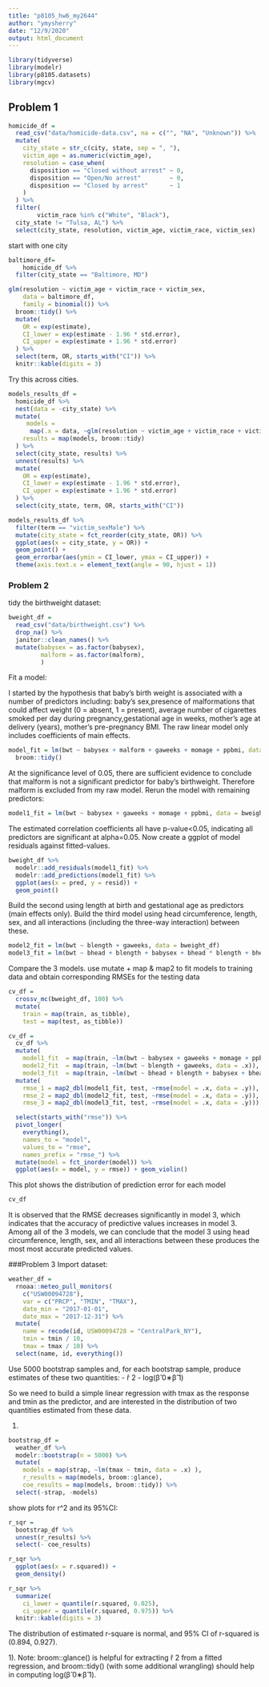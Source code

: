 ```yaml
---
title: "p8105_hw6_my2644"
author: "ymysherry"
date: "12/9/2020"
output: html_document
---
```


```r
library(tidyverse)
library(modelr)
library(p8105.datasets)
library(mgcv)
```
## Problem 1


```r
homicide_df =
  read_csv("data/homicide-data.csv", na = c("", "NA", "Unknown")) %>%
  mutate(
    city_state = str_c(city, state, sep = ", "),
    victim_age = as.numeric(victim_age),
    resolution = case_when(
      disposition == "Closed without arrest" ~ 0,
      disposition == "Open/No arrest"        ~ 0,
      disposition == "Closed by arrest"      ~ 1
    )
  ) %>%
  filter(
        victim_race %in% c("White", "Black"),
  city_state != "Tulsa, AL") %>% 
  select(city_state, resolution, victim_age, victim_race, victim_sex)
```


start with one city



```r
baltimore_df= 
    homicide_df %>%
  filter(city_state == "Baltimore, MD")

glm(resolution ~ victim_age + victim_race + victim_sex,
    data = baltimore_df,
    family = binomial()) %>%
  broom::tidy() %>%
  mutate(
    OR = exp(estimate),
    CI_lower = exp(estimate - 1.96 * std.error),
    CI_upper = exp(estimate + 1.96 * std.error)
  ) %>%
  select(term, OR, starts_with("CI")) %>%
  knitr::kable(digits = 3)
```


Try this across cities.

```r
models_results_df = 
  homicide_df %>%
  nest(data = -city_state) %>%
  mutate(
     models = 
      map(.x = data, ~glm(resolution ~ victim_age + victim_race + victim_sex, data = .x, family = binomial())),
    results = map(models, broom::tidy)
  ) %>%
  select(city_state, results) %>%
  unnest(results) %>%
  mutate(
    OR = exp(estimate),
    CI_lower = exp(estimate - 1.96 * std.error),
    CI_upper = exp(estimate + 1.96 * std.error)
  ) %>%
  select(city_state, term, OR, starts_with("CI"))
```


```r
models_results_df %>%
  filter(term == "victim_sexMale") %>%
  mutate(city_state = fct_reorder(city_state, OR)) %>%
  ggplot(aes(x = city_state, y = OR)) +
  geom_point() +
  geom_errorbar(aes(ymin = CI_lower, ymax = CI_upper)) +
  theme(axis.text.x = element_text(angle = 90, hjust = 1))
```

### Problem 2
tidy the birthweight dataset:
```r
bweight_df = 
  read_csv("data/birthweight.csv") %>%
  drop_na() %>%
  janitor::clean_names() %>%
  mutate(babysex = as.factor(babysex),
         malform = as.factor(malform),
         )
```

Fit a model:

 I started by the hypothesis that baby's birth weight is associated with a number of predictors including: baby's sex,presence of malformations that could affect weight (0 = absent, 1 = present), average number of cigarettes smoked per day during pregnancy,gestational age in weeks, mother’s age at delivery (years), mother’s pre-pregnancy BMI. The raw linear model only includes coefficients of main effects.

```r
model_fit = lm(bwt ~ babysex + malform + gaweeks + momage + ppbmi, data = bweight_df) %>%
  broom::tidy()
```

At the significance level of 0.05, there are sufficient evidence to conclude that malform is not a significant predictor for baby's birthweight. Therefore   malform is excluded from my raw model. Rerun the model with remaining predictors:

```r
model1_fit = lm(bwt ~ babysex + gaweeks + momage + ppbmi, data = bweight_df)
```

The estimated correlation coefficients all have p-value<0.05, indicating all predictors are significant at alpha=0.05. Now create a ggplot of model residuals against fitted-values.

```r
bweight_df %>%
  modelr::add_residuals(model1_fit) %>%
  modelr::add_predictions(model1_fit) %>%
  ggplot(aes(x = pred, y = resid)) +
  geom_point()
```

Build the second using length at birth and gestational age as predictors (main effects only).
Build the third model using head circumference, length, sex, and all interactions (including the three-way interaction) between these.

```r
model2_fit = lm(bwt ~ blength + gaweeks, data = bweight_df)
model3_fit = lm(bwt ~ bhead + blength + babysex + bhead * blength + bhead * babysex + blength * babysex + bhead * blength * babysex, data = bweight_df)
```

Compare the 3 models.
use mutate + map & map2 to fit models to training data and obtain corresponding RMSEs for the testing data
```r
cv_df = 
  crossv_mc(bweight_df, 100) %>%
  mutate(
    train = map(train, as_tibble),
    test = map(test, as_tibble))

cv_df = 
  cv_df %>% 
  mutate(
    model1_fit  = map(train, ~lm(bwt ~ babysex + gaweeks + momage + ppbmi, data = .x)),
    model2_fit  = map(train, ~lm(bwt ~ blength + gaweeks, data = .x)),
    model3_fit  = map(train, ~lm(bwt ~ bhead + blength + babysex + bhead * blength + bhead * babysex + blength * babysex + bhead * blength * babysex, data = as_tibble(.x)))) %>% 
  mutate(
    rmse_1 = map2_dbl(model1_fit, test, ~rmse(model = .x, data = .y)),
    rmse_2 = map2_dbl(model2_fit, test, ~rmse(model = .x, data = .y)),
    rmse_3 = map2_dbl(model3_fit, test, ~rmse(model = .x, data = .y))) %>% 

  select(starts_with("rmse")) %>% 
  pivot_longer(
    everything(),
    names_to = "model", 
    values_to = "rmse",
    names_prefix = "rmse_") %>% 
  mutate(model = fct_inorder(model)) %>% 
  ggplot(aes(x = model, y = rmse)) + geom_violin()
```

This plot shows the distribution of prediction error for each model
```r
cv_df 
```

It is observed that the RMSE decreases significantly in model 3, which indicates that the accuracy of predictive values increases in model 3. 
Among all of the 3 models, we can conclude that the model 3 using head circumference, length, sex, and all interactions between these produces the most most accurate predicted values.

###Problem 3
Import dataset:
```r
weather_df = 
  rnoaa::meteo_pull_monitors(
    c("USW00094728"),
    var = c("PRCP", "TMIN", "TMAX"), 
    date_min = "2017-01-01",
    date_max = "2017-12-31") %>%
  mutate(
    name = recode(id, USW00094728 = "CentralPark_NY"),
    tmin = tmin / 10,
    tmax = tmax / 10) %>%
  select(name, id, everything())
```

Use 5000 bootstrap samples and, for each bootstrap sample, produce estimates of these two quantities: 
- r̂ 2
- log(β̂ 0∗β̂ 1) 

So we need to build a simple linear regression with tmax as the response and tmin as the predictor, and are interested in the distribution of two quantities estimated from these data.

1) 
```r
bootstrap_df = 
  weather_df %>% 
  modelr::bootstrap(n = 5000) %>% 
  mutate(
    models = map(strap, ~lm(tmax ~ tmin, data = .x) ),
    r_results = map(models, broom::glance),
    coe_results = map(models, broom::tidy)) %>% 
  select(-strap, -models)
```

show plots for r^2 and its 95%CI:
```r
r_sqr =
  bootstrap_df %>%
  unnest(r_results) %>%
  select(- coe_results)

r_sqr %>%
  ggplot(aes(x = r.squared)) + 
  geom_density()

r_sqr %>% 
  summarize(
    ci_lower = quantile(r.squared, 0.025), 
    ci_upper = quantile(r.squared, 0.975)) %>%
  knitr::kable(digits = 3)
```

The distribution of estimated r-square is normal, and 95% CI of r-squared is (0.894, 0.927).


1). Note: broom::glance() is helpful for extracting r̂ 2 from a fitted regression, and broom::tidy() (with some additional wrangling) should help in computing log(β̂ 0∗β̂ 1).

